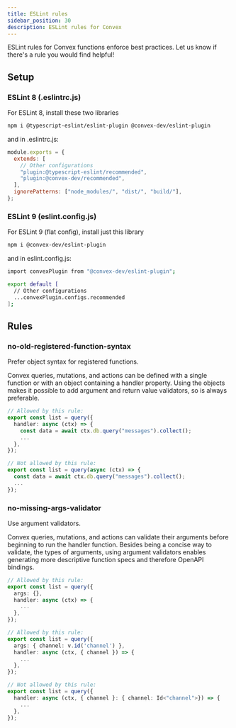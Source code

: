 ```yaml
---
title: ESLint rules
sidebar_position: 30
description: ESLint rules for Convex
---
```


ESLint rules for Convex functions enforce best practices. Let us know if there's
a rule you would find helpful!

<BetaAdmonition feature="Convex ESLint rules" verb="are" />

## Setup

### ESLint 8 (.eslintrc.js)

For ESLint 8, install these two libraries

```bash
npm i @typescript-eslint/eslint-plugin @convex-dev/eslint-plugin
```

and in .eslintrc.js:

```js
module.exports = {
  extends: [
    // Other configurations
    "plugin:@typescript-eslint/recommended",
    "plugin:@convex-dev/recommended",
  ],
  ignorePatterns: ["node_modules/", "dist/", "build/"],
};
```

### ESLint 9 (eslint.config.js)

For ESLint 9 (flat config), install just this library

```bash
npm i @convex-dev/eslint-plugin
```

and in eslint.config.js:

```bash
import convexPlugin from "@convex-dev/eslint-plugin";

export default [
  // Other configurations
  ...convexPlugin.configs.recommended
];
```

## Rules

### no-old-registered-function-syntax

Prefer object syntax for registered functions.

Convex queries, mutations, and actions can be defined with a single function or
with an object containing a handler property. Using the objects makes it
possible to add argument and return value validators, so is always preferable.

```ts
// Allowed by this rule:
export const list = query({
  handler: async (ctx) => {
    const data = await ctx.db.query("messages").collect();
    ...
  },
});

// Not allowed by this rule:
export const list = query(async (ctx) => {
  const data = await ctx.db.query("messages").collect();
  ...
});
```

### no-missing-args-validator

Use argument validators.

Convex queries, mutations, and actions can validate their arguments before
beginning to run the handler function. Besides being a concise way to validate,
the types of arguments, using argument validators enables generating more
descriptive function specs and therefore OpenAPI bindings.

```ts
// Allowed by this rule:
export const list = query({
  args: {},
  handler: async (ctx) => {
    ...
  },
});

// Allowed by this rule:
export const list = query({
  args: { channel: v.id('channel') },
  handler: async (ctx, { channel }) => {
    ...
  },
});

// Not allowed by this rule:
export const list = query({
  handler: async (ctx, { channel }: { channel: Id<"channel">}) => {
    ...
  },
});
```
